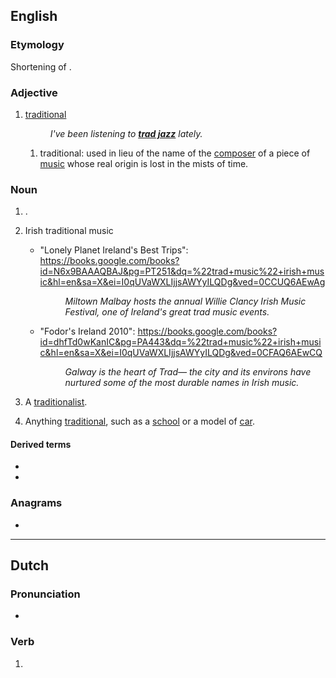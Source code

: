 {{also|Trad|träd|tråd|trąd}}
==English==

===Etymology===
Shortening of {{m|en|traditional}}.

===Adjective===
{{en-adj|-}}

# {{lb|en|mostly|music}} [[traditional]]
#: ''I've been listening to '''[[trad jazz]]''' lately.''
## traditional: used in lieu of the name of the [[composer]] of a piece of [[music]] whose real origin is lost in the mists of time.

===Noun===
{{en-noun|~}}

# {{lb|en|climbing}} {{l|en|traditional climbing}}.
# {{lb|en|music}} Irish traditional music
#* "Lonely Planet Ireland's Best Trips": https://books.google.com/books?id=N6x9BAAAQBAJ&pg=PT251&dq=%22trad+music%22+irish+music&hl=en&sa=X&ei=I0qUVaWXLIjjsAWYyILQDg&ved=0CCUQ6AEwAg
#*: ''Miltown Malbay hosts the annual Willie Clancy Irish Music Festival, one of Ireland's great trad music events.''
#* "Fodor's Ireland 2010": https://books.google.com/books?id=dhfTd0wKanIC&pg=PA443&dq=%22trad+music%22+irish+music&hl=en&sa=X&ei=I0qUVaWXLIjjsAWYyILQDg&ved=0CFAQ6AEwCQ
#*: ''Galway is the heart of Trad— the city and its environs have nurtured some of the most durable names in Irish music.''
# {{lb|en|informal}} A [[traditionalist]].
# {{lb|en|informal}} Anything [[traditional]], such as a [[school]] or a model of [[car]].

====Derived terms====
* {{l|en|trad bolted}}
* {{l|en|trad-pub}}

===Anagrams===
* {{anagrams|en|a=adrt|'tard|-tard|Art.D.|DART|DTRA|Dart|dart|drat|tard}}

----

==Dutch==

===Pronunciation===
* {{audio|Nl-trad.ogg|Audio|lang=nl}}

===Verb===
{{nl-verb-form}}

# {{nl-verb form of|n=sg|t=past|m=ind|treden}}